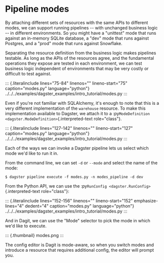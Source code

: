 Pipeline modes
==============

By attaching different sets of resources with the same APIs to different
modes, we can support running pipelines \-- with unchanged business
logic \-- in different environments. So you might have a \"unittest\"
mode that runs against an in-memory SQLite database, a \"dev\" mode that
runs against Postgres, and a \"prod\" mode that runs against Snowflake.

Separating the resource definition from the business logic makes
pipelines testable. As long as the APIs of the resources agree, and the
fundamental operations they expose are tested in each environment, we
can test business logic independent of environments that may be very
costly or difficult to test against.

::: {.literalinclude lines="75-84" linenos="" lineno-start="75" caption="modes.py" language="python"}
../../../examples/dagster\_examples/intro\_tutorial/modes.py
:::

Even if you\'re not familiar with SQLAlchemy, it\'s enough to note that
this is a very different implementation of the `warehouse` resource. To
make this implementation available to Dagster, we attach it to a
:py`ModeDefinition <dagster.ModeDefinition>`{.interpreted-text
role="class"}.

::: {.literalinclude lines="127-142" linenos="" lineno-start="127" caption="modes.py" language="python"}
../../../examples/dagster\_examples/intro\_tutorial/modes.py
:::

Each of the ways we can invoke a Dagster pipeline lets us select which
mode we\'d like to run it in.

From the command line, we can set `-d` or `--mode` and select the name
of the mode:

``` {.shell}
$ dagster pipeline execute -f modes.py -n modes_pipeline -d dev
```

From the Python API, we can use the
:py`RunConfig <dagster.RunConfig>`{.interpreted-text role="class"}:

::: {.literalinclude lines="152-156" linenos="" lineno-start="152" emphasize-lines="4" dedent="4" caption="modes.py" language="python"}
../../../examples/dagster\_examples/intro\_tutorial/modes.py
:::

And in Dagit, we can use the \"Mode\" selector to pick the mode in which
we\'d like to execute.

::: {.thumbnail}
modes.png
:::

The config editor is Dagit is mode-aware, so when you switch modes and
introduce a resource that requires additional config, the editor will
prompt you.
